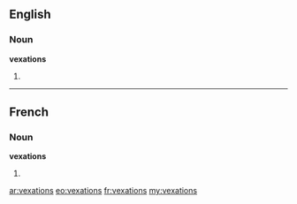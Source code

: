 ==English==

===Noun===
'''vexations'''

# {{plural of|vexation}}

----

==French==

===Noun===
'''vexations''' {{f|p}}

# {{plural of|vexation|lang=fr}}

[[ar:vexations]]
[[eo:vexations]]
[[fr:vexations]]
[[my:vexations]]